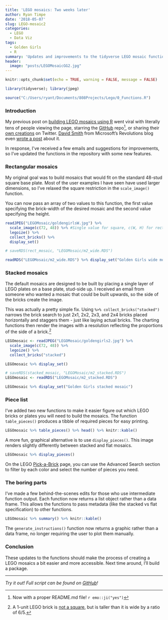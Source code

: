 ```yaml
---
title: 'LEGO mosaics: Two weeks later'
author: Ryan Timpe
date: '2018-05-07'
slug: LEGO-mosaic2
categories:
  - LEGO
  - Data Viz
tags:
  - Golden Girls
  - R
summary: 'Updates and improvements to the tidyverse LEGO mosaic functions.'
header: 
  image: "posts/LEGOMosaicGG2.jpg"
---
```


```r
knitr::opts_chunk$set(echo = TRUE, warning = FALSE, message = FALSE)

library(tidyverse); library(jpeg)

source("C:/Users/ryant/Documents/808Projects/Lego/0_Functions.R")
```


### Introduction

My previous post on [building LEGO mosaics using R](../../../../2018/04/23/lego-mosaic1/) went viral with literally tens of people viewing the page, starring the [GitHub](https://github.com/ryantimpe/LEGOMosaics) repo[^Readme], or sharing their [own creations](https://twitter.com/RaoOfPhysics/status/991724781560107019) on Twitter. [David Smith](https://twitter.com/revodavid) from Microsoft's Revolutions blog even [wrote a post](http://blog.revolutionanalytics.com/2018/04/lego-sculpture.html) about it.

[^Readme]: Now with a proper README.md file! `r emo::ji("yes")`

In response, I've received a few emails and suggestions for improvements, so I've updated the functions in the repository with some new features.

### Rectangular mosaics

My original goal was to build mosaics that would fit on the standard 48-stud square base plate. Most of the user examples I have seen have used larger dimensions, so I've relaxed the square restriction in the `scale_image()` function.

You can now pass an array of two values to this function, the first value specifying the brick-width of the desired mosaic and the second value specifying the height.

```r
readJPEG("LEGOMosaic/goldengirlsW.jpg") %>% 
  scale_image(c(72, 48)) %>% #Single value for square, c(W, H) for rectangle
  legoize() %>% 
  collect_bricks() %>% 
  display_set()
```

```r
# saveRDS(rect_mosaic, "LEGOMosaic/m2_wide.RDS")

readRDS("LEGOMosaic/m2_wide.RDS") %>% display_set("Golden Girls wide mosaic")
```

### Stacked mosaics

The default mosaics are designed to be built by placing a single layer of LEGO plates on a base plate, stud-side up. I received an email from someone who wanted a mosaic that could be built upwards, so the side of the bricks create the image.

This was actually a pretty simple fix. Using `%>% collect_bricks("stacked")` narrows the brick search to just 2x1, 2x2, 2x3, and 2x4 bricks placed horizontally and staggers them - just like laying actual bricks. The charting functions then render the images with a resolution reflecting the proportions of the side of a brick.[^brick_dims]

[^brick_dims]: A 1-unit LEGO brick is [not a square](https://bricks.stackexchange.com/questions/288/what-are-the-dimensions-of-a-lego-brick/295), but is taller than it is wide by a ratio of 6/5.

```r
LEGOmosaic <- readJPEG("LEGOMosaic/goldengirls2.jpg") %>% 
  scale_image(c(72, 48)) %>% 
  legoize() %>% 
  collect_bricks("stacked") 

LEGOmosaic %>% display_set()
```

```r
# saveRDS(stacked_mosaic, "LEGOMosaic/m2_stacked.RDS")
LEGOmosaic <- readRDS("LEGOMosaic/m2_stacked.RDS") 

LEGOmosaic %>% display_set("Golden Girls stacked mosaic")
```

### Piece list

I've added two new functions to make it easier figure out which LEGO bricks or plates you will need to build the mosaics. The function `table_pieces()` produces a tibble of required pieces for easy printing. 

```r
LEGOmosaic %>% table_pieces() %>% head() %>% knitr::kable()
```

A more fun, graphical alternative is to use `display_pieces()`. This image renders slightly differently between stacked and flat mosaics.

```r
LEGOmosaic %>% display_pieces()
```

On the LEGO [Pick-a-Brick](https://shop.lego.com/en-US/Pick-a-Brick) page, you can use the Advanced Search section to filter by each color and select the number of pieces you need.

### The boring parts

I've made a few behind-the-scenes edits for those who use intermediate function output. Each function now returns a list object rather than a data frame. This allows the functions to pass metadata (like the stacked vs flat specification) to other functions.

```r
LEGOmosaic %>% summary() %>% knitr::kable()
```

The `generate_instructions()` function now returns a graphic rather than a data frame, no longer requiring the user to plot them manually.

### Conclusion

These updates to the functions should make the process of creating a LEGO mosaics a bit easier and more accessible. Next time around, I'll build a package. 

***

*Try it out! Full script can be found on [GitHub](https://github.com/ryantimpe/LEGOMosaics)!*
